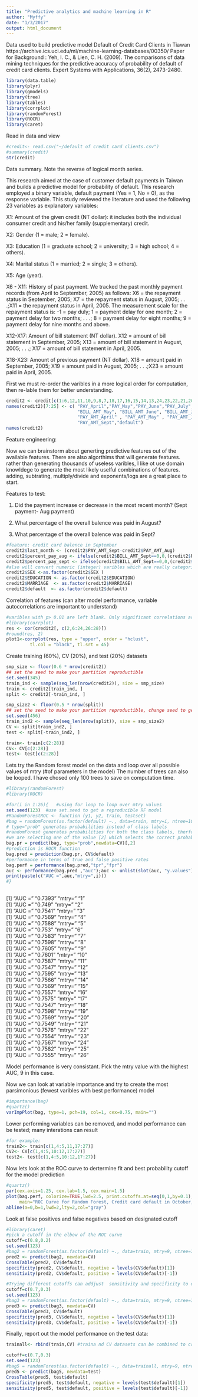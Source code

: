 ```yaml
---
title: "Predictive analytics and machine learning in R"
author: "Myffy"
date: "1/3/2017"
output: html_document
---
```

Data used to build predictive model
Default of Credit Card Clients in Tiawan
https://archive.ics.uci.edu/ml/machine-learning-databases/00350/
Paper for Background : Yeh, I. C., & Lien, C. H. (2009). The comparisons of data mining techniques for the predictive accuracy of probability of default of credit card clients. Expert Systems with Applications, 36(2), 2473-2480.

```r
library(data.table)
library(plyr)
library(gmodels)
library(tree)
library(tables)
library(corrplot)
library(randomForest)
library(ROCR)
library(caret)
```

Read in data and view

```r
#credit<- read.csv("~/default of credit card clients.csv")
#summary(credit)
str(credit)
```
Data summary. Note the reverse of logical month series. 

This research aimed at the case of customer default payments in Taiwan and builds a predictive model for probability of default.
This research employed a binary variable, default payment (Yes = 1, No = 0), as the response variable. This study reviewed the literature and used the following 23 variables as explanatory variables: 

X1: Amount of the given credit (NT dollar): it includes both the individual consumer credit and his/her family (supplementary) credit. 

X2: Gender (1 = male; 2 = female). 

X3: Education (1 = graduate school; 2 = university; 3 = high school; 4 = others). 

X4: Marital status (1 = married; 2 = single; 3 = others). 

X5: Age (year). 

X6 - X11: History of past payment. We tracked the past monthly payment records (from April to September, 2005) as follows: X6 = the repayment status in September, 2005; X7 = the repayment status in August, 2005; . . .;X11 = the repayment status in April, 2005. The measurement scale for the repayment status is: -1 = pay duly; 1 = payment delay for one month; 2 = payment delay for two months; . . .; 8 = payment delay for eight months; 9 = payment delay for nine months and above. 

X12-X17: Amount of bill statement (NT dollar). X12 = amount of bill statement in September, 2005; X13 = amount of bill statement in August, 2005; . . .; X17 = amount of bill statement in April, 2005. 

X18-X23: Amount of previous payment (NT dollar). X18 = amount paid in September, 2005; X19 = amount paid in August, 2005; . . .;X23 = amount paid in April, 2005. 

First we must re-order the varibles in a more logical order for computation, then re-lable them for better understanding.
```r
credit2 <- credit[c(1:6,12,11,10,9,8,7,18,17,16,15,14,13,24,23,22,21,20,19, 25)]
names(credit2)[7:25] <- c( "PAY_April","PAY_May","PAY_June","PAY_July","PAY_Aug", "PAY_Sept","BILL_AMT_April",
                           "BILL_AMT_May", "BILL_AMT_June", "BILL_AMT_July", "BILL_AMT_Aug", "BILL_AMT_Sept" ,
                           "PAY_AMT_April" , "PAY_AMT_May" , "PAY_AMT_June"  ,"PAY_AMT_July" , "PAY_AMT_Aug" , 
                           "PAY_AMT_Sept","default")
names(credit2)

```
Feature engineering: 

Now we can brainstorm about generting predictive features out of the available features. There are also algorthims that will generate  features. rather than generating thousands of useless varibles, I like ot use domain knowldege to generate the most likely uselful combinations of features. adding, subtrating, multiply/divide and exponents/logs are a great place to start. 

Features to test: 

1. Did the payment increase or decrease in the most recent month? (Sept payment- Aug payment)

2. What percentage of the overall balence was paid in August?

3. What percentage of the overall balence was paid in Sept?
```r
#feature: credit card balence in September
credit2$last_month <- (credit2$PAY_AMT_Sept-credit2$PAY_AMT_Aug)
credit2$percent_pay_aug <- ifelse(credit2$BILL_AMT_Sept==0,0,(credit2$PAY_AMT_Aug/credit2$BILL_AMT_Sept))
credit2$percent_pay_sept <- ifelse(credit2$BILL_AMT_Sept==0,0,(credit2$PAY_AMT_Sept/credit2$BILL_AMT_Sept))
#also will convert numeric (integer) varibles which are really categorical into factors
credit2$SEX <-as.factor(credit2$SEX )
credit2$EDUCATION <- as.factor(credit2$EDUCATION)
credit2$MARRIAGE  <- as.factor(credit2$MARRIAGE)
credit2$default  <- as.factor(credit2$default)
```
Correlation of features (can alter model performance, variable autocorrelations are important to understand)
```r
#varibles with p> 0.01 are left blank. Only significant correlations are shown in color. Color intensity is proportional to the correlation coefficient.
#library(corrplot)
res <- cor(credit2[, c(2,6:24,26:28)])
#round(res, 2)
plot1<-corrplot(res, type = "upper", order = "hclust", 
         tl.col = "black", tl.srt = 45)

```

Create training (60%), CV (20%), and test (20%) datasets

```r
smp_size <- floor(0.6 * nrow(credit2))
## set the seed to make your partition reproductible
set.seed(345)
train_ind <- sample(seq_len(nrow(credit2)), size = smp_size)
train <- credit2[train_ind, ]
split <- credit2[-train_ind, ]

smp_size2 <- floor(0.5 * nrow(split))
## set the seed to make your partition reproductible, change seed to get different data partitions
set.seed(456)
train_ind2 <- sample(seq_len(nrow(split)), size = smp_size2)
CV <- split[train_ind2, ]
test <- split[-train_ind2, ]

train<- train[c(2:28)]
CV<- CV[c(2:28)]
test<- test[c(2:28)]
```

Lets try the Random forest model on the data and loop over all possible values of mtry (#of parameters in the model)
The number of trees can also be looped. I have chosed only 100 trees to save on computation time.
```r
#library(randomForest)
#library(ROCR)

#for(i in 1:26){   #using for loop to loop over mtry values
set.seed(123)  #use set.seed to get a reproducible RF model
#RandomForestROC <- function (y1, y2, train, testset)
#bag = randomForest(as.factor(default) ~., data=train, mtry=i, ntree=100, importance=TRUE)
# type="prob" generates probabilities instead of class labels  
#randomForest generates probabilities for both the class labels, therfore
#we are selecting one of the value [2] which selects the correct probability
bag.pr = predict(bag, type="prob",newdata=CV)[,2]
#prediction is ROCR function
bag.pred = prediction(bag.pr, CV$default)
#performance in terms of true and false positive rates
bag.perf = performance(bag.pred,"tpr","fpr")
auc <- performance(bag.pred ,"auc");auc <- unlist(slot(auc, "y.values")); auc<-max(round(auc, digits = 4));
print(paste(c("AUC =",auc,"mtry=",i)))
#}
 
```
[1] "AUC ="  "0.7393" "mtry="  "1"     
[1] "AUC =" "0.749" "mtry=" "2"    
[1] "AUC ="  "0.7541" "mtry="  "3"     
[1] "AUC ="  "0.7569" "mtry="  "4"     
[1] "AUC ="  "0.7588" "mtry="  "5"     
[1] "AUC =" "0.753" "mtry=" "6"    
[1] "AUC ="  "0.7583" "mtry="  "7"     
[1] "AUC ="  "0.7598" "mtry="  "8"     
[1] "AUC ="  "0.7605" "mtry="  "9"     
[1] "AUC ="  "0.7601" "mtry="  "10"    
[1] "AUC ="  "0.7587" "mtry="  "11"    
[1] "AUC ="  "0.7547" "mtry="  "12"    
[1] "AUC ="  "0.7595" "mtry="  "13"    
[1] "AUC ="  "0.7566" "mtry="  "14"    
[1] "AUC ="  "0.7569" "mtry="  "15"    
[1] "AUC ="  "0.7557" "mtry="  "16"    
[1] "AUC ="  "0.7575" "mtry="  "17"    
[1] "AUC ="  "0.7547" "mtry="  "18"    
[1] "AUC ="  "0.7598" "mtry="  "19"    
[1] "AUC ="  "0.7569" "mtry="  "20"    
[1] "AUC ="  "0.7549" "mtry="  "21"    
[1] "AUC ="  "0.7576" "mtry="  "22"    
[1] "AUC ="  "0.7554" "mtry="  "23"    
[1] "AUC ="  "0.7567" "mtry="  "24"    
[1] "AUC ="  "0.7582" "mtry="  "25"    
[1] "AUC ="  "0.7555" "mtry="  "26"   


Model performance is very consistant. Pick the mtry value with the highest AUC, 9 in this case. 

Now we can look at variable importance and try to create the most parsimonious (fewest varibles with best performance) model
```r
#importance(bag)
#quartz()
varImpPlot(bag, type=1, pch=19, col=1, cex=0.75, main="")
```

Lower performing variables can be removed, and model performance can be tested; many interations can result

```r
#for example:
train2<- train[c(1,4:5,11,17:27)]
CV2<- CV[c(1,4:5,10:12,17:27)]
test2<- test[c(1,4:5,10:12,17:27)]
```

Now lets look at the ROC curve to dertermine fit and best probability cutoff for the model prediction
```r
#quartz()
par(cex.axis=1.25, cex.lab=1.5, cex.main=1.5)
plot(bag.perf, colorize=TRUE,lwd=2.5, print.cutoffs.at=seq(0,1,by=0.1), text.adj=c(-0.2,1.7), 
     main="ROC Curve for Random Forest, Credit card default in October, 2015, Taiwan")
abline(a=0,b=1,lwd=2,lty=2,col="gray")
```
Look at false positives and false negatives based on designated cutoff

```r
#library(caret)
#pick a cutoff in the elbow of the ROC curve
cutoff=c(0.8,0.2)
set.seed(123)
#bag2 = randomForest(as.factor(default) ~., data=train, mtry=9, ntree=100, importance=TRUE, cutoff=cutoff)
pred2 <- predict(bag2, newdata=CV)
CrossTable(pred2, CV$default)
specificity(pred2, CV$default, negative = levels(CV$default)[1])
sensitivity(pred2, CV$default, positive = levels(CV$default)[-1])

#Trying different cutoffs can addjust  sensitivity and specificity to desired levels of false positives vs false negatives
cutoff=c(0.7,0.3)
set.seed(123)
#bag3 = randomForest(as.factor(default) ~., data=train, mtry=9, ntree=100, importance=TRUE, cutoff=cutoff)
pred3 <- predict(bag3, newdata=CV)
CrossTable(pred3, CV$default)
specificity(pred3, CV$default, negative = levels(CV$default)[1])
sensitivity(pred3, CV$default, positive = levels(CV$default)[-1])
```
Finally, report out the model performance on the test data:

```r
trainall<- rbind(train,CV) #traina nd CV datasets can be combined to create a larger dataset for training

cutoff=c(0.7,0.3)
set.seed(123)
#bag5 = randomForest(as.factor(default) ~., data=trainall, mtry=9, ntree=100, importance=TRUE, cutoff=cutoff)
pred5 <- predict(bag5, newdata=test)
CrossTable(pred5, test$default)
specificity(pred5, test$default, negative = levels(test$default)[1])
sensitivity(pred5, test$default, positive = levels(test$default)[-1])

```
